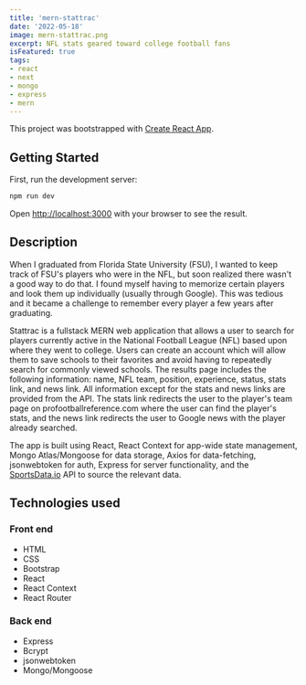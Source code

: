 ```yaml
---
title: 'mern-stattrac'
date: '2022-05-18'
image: mern-stattrac.png
excerpt: NFL stats geared toward college football fans
isFeatured: true
tags:
- react
- next
- mongo
- express
- mern
---
```


This project was bootstrapped with [Create React App](https://github.com/facebook/create-react-app).

## Getting Started

First, run the development server:

```bash
npm run dev
```

Open [http://localhost:3000](http://localhost:3000) with your browser to see the result.

## Description

When I graduated from Florida State University (FSU), I wanted to keep track of FSU's players who were in the NFL, but soon realized there wasn't a good way to do that. I found myself having to memorize certain players and look them up individually (usually through Google). This was tedious and it became a challenge to remember every player a few years after graduating. 

Stattrac is a fullstack MERN web application that allows a user to search for players currently active in the National Football League (NFL) based upon where they went to college. Users can create an account which will allow them to save schools to their favorites and avoid having to repeatedly search for commonly viewed schools. The results page includes the following information: name, NFL team, position, experience, status, stats link, and news link. All information except for the stats and news links are provided from the API. The stats link redirects the user to the player's team page on profootballreference.com where the user can find the player's stats, and the news link redirects the user to Google news with the player already searched.

The app is built using React, React Context for app-wide state management, Mongo Atlas/Mongoose for data storage, Axios for data-fetching, jsonwebtoken for auth, Express for server functionality, and the [SportsData.io](https://sportsdata.io/) API to source the relevant data.

## Technologies used

### Front end
- HTML
- CSS
- Bootstrap
- React
- React Context
- React Router
 
### Back end
- Express
- Bcrypt
- jsonwebtoken
- Mongo/Mongoose